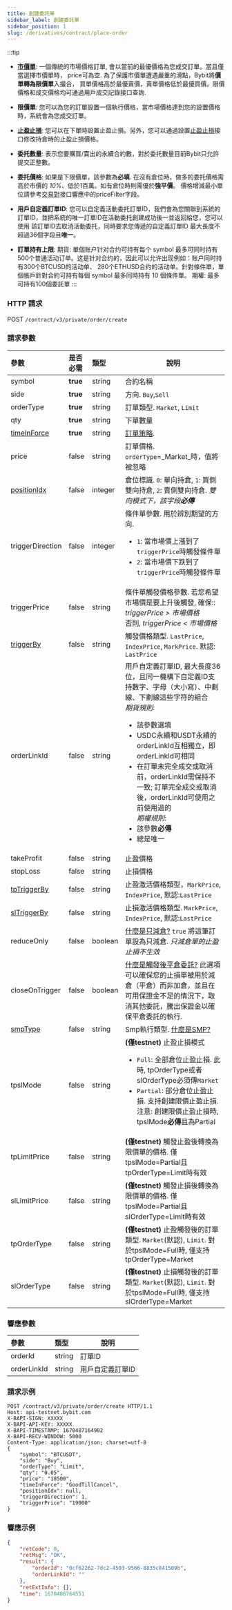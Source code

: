 ```yaml
---
title: 創建委託單
sidebar_label: 創建委託單
sidebar_position: 1
slug: /derivatives/contract/place-order
---
```


:::tip
- **<a href="https://www.bybit.com/zh-TW/help-center/bybitHC_Article?language=zh_TW&id=000001135">市價單</a>**: 一個傳統的市場價格訂單,
會以當前的最優價格為您成交訂單。當且僅當選擇市價單時， price可為空. 為了保護市價單遭遇嚴重的滑點，Bybit將**價單轉為限價單**入撮合，
買單價格高於最優賣價，賣單價格低於最優買價。限價價格和成交價格均可通過用戶成交記錄接口查詢.

- **限價單**: 您可以為您的訂單設置一個執行價格，當市場價格達到您的設置價格時，系統會為您成交訂單。

- **<a href="https://www.bybit.com/zh-TW/help-center/bybitHC_Article?language=zh_TW&id=000001138">止盈止損</a>**: 您可以在下單時設置止盈止損。另外，您可以通過設置[止盈止損](trading-stop#)接口修改持倉時的止盈止損價格。

- **委托數量**: 表示您要購買/賣出的永續合約數，對於委托數量目前Bybit只允許提交正整數。

- **委托價格**: 如果是下限價單，該參數為**必填**. 在沒有倉位時，做多的委托價格需高於市價的 _10%_、低於1百萬。如有倉位時則需優於**強平價**。
價格增減最小單位請參考[交易對](../public/instrument-info#)接口響應中的priceFilter字段。

- **用戶自定義訂單ID**: 您可以自定義活動委托訂單ID，我們會為您關聯到系統的訂單ID，並把系統的唯一訂單ID在活動委托創建成功後一並返回給您，您可以使用
該訂單ID去取消活動委托，同時要求您傳遞的自定義訂單ID 最大長度不超過36個字段且**唯一**。

- **訂單持有上限**: 期貨: 單個账户针对合约可持有每个 symbol 最多可同时持有500个普通活动订单。这是针对合约的，因此可以允许出现例如：账户同时持有300个BTCUSD的活动单、
280个ETHUSD合约的活动单。針對條件單，單個帳戶針對合約可持有每個 symbol 最多同時持有 10 個條件單。
期權: 最多可持有100個委託單
:::

### HTTP 請求
POST `/contract/v3/private/order/create`

### 請求參數
| 參數 | 是否必需 | 類型 | 說明|
|:----- |:-------|:-----|------ |
|symbol |**true** |string |合約名稱|
|side |**true** |string |方向. `Buy`,`Sell`|
|orderType |**true** |string |訂單類型. `Market`, `Limit`|
|qty |**true** |string |下單數量|
|[timeInForce](../enum#timeinforce) |**true** |string |<a href="https://www.bybit.com/zh-TW/help-center/bybitHC_Article?language=zh_TW&id=000001044">訂單策略</a>. |
|price |false |string |訂單價格. `orderType`=_Market_時，值將被忽略|
|[positionIdx](../enum#positionidx) |false |integer |倉位標識. `0`: 單向持倉, `1`: 買側雙向持倉, `2`: 賣側雙向持倉. _雙向模式下，該字段**必傳**_ |
|triggerDirection |false |integer |條件單參數. 用於辨別期望的方向. <ul><li>`1`: 當市場價上漲到了`triggerPrice`時觸發條件單</li><li>`2`: 當市場價下跌到了`triggerPrice`時觸發條件單</li></ul>|
|triggerPrice |false |string |條件單觸發價格參數. 若您希望市場價是要上升後觸發, 確保::<br/> _triggerPrice > 市場價格_<br/>否則, _triggerPrice < 市場價格_|
|[triggerBy](../enum#triggerby) |false |string |觸發價格類型. `LastPrice`, `IndexPrice`, `MarkPrice`. 默認: `LastPrice`|
|orderLinkId |false |string |用戶自定義訂單ID, 最大長度36位，且同一機構下自定義ID支持數字、字母（大小寫）、中劃線、下劃線這些字符的組合<br/>_期貨規則_:<br/><ul><li>該參數選填</li><li>USDC永續和USDT永續的orderLinkId互相獨立，即orderLinkId可相同</li><li>在訂單未完全成交或取消前，orderLinkId需保持不一致; 訂單完全成交或取消後，orderLinkId可使用之前使用過的</li>_期權規則_:<br/><li>該參數**必傳**</li><li>總是唯一</li></ul>|
|takeProfit |false |string |止盈價格 |
|stopLoss |false |string |止損價格 |
|[tpTriggerBy](../enum#triggerby) |false |string |止盈激活價格類型，`MarkPrice`, `IndexPrice`, 默認:`LastPrice` |
|[slTriggerBy](../enum#triggerby) |false |string |止損激活價格類型. `MarkPrice`, `IndexPrice`, 默認:`LastPrice` |
|reduceOnly |false |boolean |<a href="https://www.bybit.com/zh-TW/help-center/bybitHC_Article?language=zh_TW&id=000001047">什麼是只減倉?</a> `true` 將這筆訂單設為只減倉. _只減倉單的止盈止損不生效_ |
|closeOnTrigger |false |boolean |<a href="https://www.bybit.com/zh-TW/help-center/bybitHC_Article?language=zh_TW&id=000001050">什麼是觸發後平倉委託?</a> 此選項可以確保您的止損單被用於減倉（平倉）而非加倉，並且在可用保證金不足的情況下，取消其他委託，騰出保證金以確保平倉委託的執行. |
|[smpType](../enum#smptype) |false |string |Smp執行類型. [什麼是SMP?](/v3/smp)|
|tpslMode |false |string |**(僅testnet)** 止盈止損模式 <ul><li>`Full`: 全部倉位止盈止損.  此時, tpOrderType或者slOrderType必須傳`Market`</li><li>`Partial`: 部分倉位止盈止損. 支持創建限價止盈止損. 注意: 創建限價止盈止損時, tpslMode**必傳**且為Partial</li></ul>|
|tpLimitPrice |false |string |**(僅testnet)** 觸發止盈後轉換為限價單的價格. 僅tpslMode=Partial且tpOrderType=Limit時有效|
|slLimitPrice |false |string |**(僅testnet)** 觸發止損後轉換為限價單的價格. 僅tpslMode=Partial且slOrderType=Limit時有效|
|tpOrderType |false |string |**(僅testnet)** 止盈觸發後的訂單類型. `Market`(默認), `Limit`. 對於tpslMode=Full時, 僅支持tpOrderType=Market|
|slOrderType |false |string |**(僅testnet)** 止損觸發後的訂單類型. `Market`(默認), `Limit`. 對於tpslMode=Full時, 僅支持slOrderType=Market|

### 響應參數
| 參數 | 類型 | 說明|
|:----- |:-----|----- |
|orderId |string |訂單ID |
|orderLinkId |string |用戶自定義訂單ID |

### 請求示例

```http
POST /contract/v3/private/order/create HTTP/1.1
Host: api-testnet.bybit.com
X-BAPI-SIGN: XXXXX
X-BAPI-API-KEY: XXXXX
X-BAPI-TIMESTAMP: 1670487164902
X-BAPI-RECV-WINDOW: 5000
Content-Type: application/json; charset=utf-8
{
    "symbol": "BTCUSDT",
    "side": "Buy",
    "orderType": "Limit",
    "qty": "0.05",
    "price": "18500",
    "timeInForce": "GoodTillCancel",
    "positionIdx": null,
    "triggerDirection": 1,
    "triggerPrice": "19000"
}
```

### 響應示例

```json
{
    "retCode": 0,
    "retMsg": "OK",
    "result": {
        "orderId": "0cf62262-7dc2-4503-9566-8835c841509b",
        "orderLinkId": ""
    },
    "retExtInfo": {},
    "time": 1670486764551
}
```